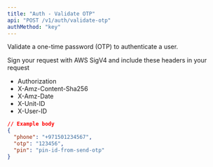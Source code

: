 ```yaml
---
title: "Auth - Validate OTP"
api: "POST /v1/auth/validate-otp"
authMethod: "key"
---
```


Validate a one-time password (OTP) to authenticate a user.

<Note>
  Sign your request with AWS SigV4 and include these headers in your request

  - Authorization
  - X-Amz-Content-Sha256
  - X-Amz-Date
  - X-Unit-ID
  - X-User-ID
</Note>

```json
// Example body
{
  "phone": "+971501234567",
  "otp": "123456",
  "pin": "pin-id-from-send-otp"
}
```
